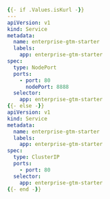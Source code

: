 ```yaml
{{- if .Values.isKurl -}}
---
apiVersion: v1
kind: Service
metadata:
  name: enterprise-gtm-starter
  labels:
    app: enterprise-gtm-starter
spec:
  type: NodePort
  ports:
    - port: 80
      nodePort: 8888
  selector:
    app: enterprise-gtm-starter
{{- else -}}
apiVersion: v1
kind: Service
metadata:
  name: enterprise-gtm-starter
  labels:
    app: enterprise-gtm-starter
spec:
  type: ClusterIP
  ports:
    - port: 80
  selector:
    app: enterprise-gtm-starter
{{- end -}}
```